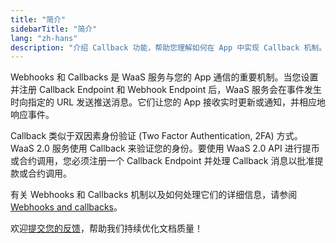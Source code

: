 ```yaml
---
title: "简介"
sidebarTitle: "简介"
lang: "zh-hans"
description: "介绍 Callback 功能，帮助您理解如何在 App 中实现 Callback 机制。"
---
```


Webhooks 和 Callbacks 是 WaaS 服务与您的 App 通信的重要机制。当您设置并注册 Callback Endpoint 和 Webhook Endpoint 后，WaaS 服务会在事件发生时向指定的 URL 发送推送消息。它们让您的 App 接收实时更新或通知，并相应地响应事件。

Callback 类似于双因素身份验证 (Two Factor Authentication, 2FA) 方式。WaaS 2.0 服务使用 Callback 来验证您的身份。要使用 WaaS 2.0 API 进行提币或合约调用，您必须注册一个 Callback Endpoint 并处理 Callback 消息以批准提款或合约调用。

有关 Webhooks 和 Callbacks 机制以及如何处理它们的详细信息，请参阅 [Webhooks and callbacks](https://www.cobo.com/developers/v2_cn/guides/webhooks-callbacks/introduction)。

<Tip>欢迎[提交您的反馈](https://forms.zohopublic.com/cobo/form/DocumentFeedbackForm/formperma/QvLOhxJv1_JMsJ-1dleZ8Itb_7rzN-LtgvsDdxosoVI?referrername=manuals)，帮助我们持续优化文档质量！</Tip>